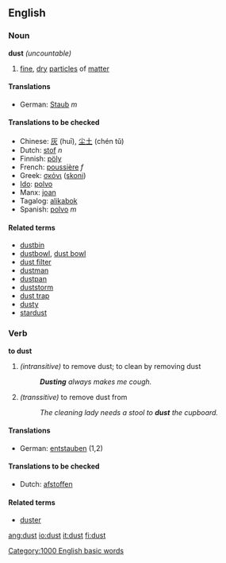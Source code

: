 ==English==
===Noun===
'''dust''' ''(uncountable)''

#[[fine]], [[dry]] [[particle]]s of [[matter]]

====Translations====
*German: [[Staub]] ''m''

====Translations to be checked====
{{checktrans}}
*Chinese: [[灰]] (huī), [[尘土]] (chén tǔ)
*Dutch: [[stof]] ''n''
*Finnish: [[pöly]]
*French: [[poussière]] ''f''
*Greek: [[σκόνι]] ([[skoni]])
*[[Ido]]: [[polvo]]
*Manx: [[joan#Manx|joan]]
*Tagalog: [[alikabok]]
*Spanish: [[polvo]] ''m''

====Related terms====
*[[dustbin]]
*[[dustbowl]], [[dust bowl]]
*[[dust filter]]
*[[dustman]]
*[[dustpan]]
*[[duststorm]]
*[[dust trap]]
*[[dusty]]
*[[stardust]]

===Verb===
'''to dust'''
#''(intransitive)'' to remove dust; to clean by removing dust
#:'''''Dusting''' always makes me cough.''
#''(transsitive)'' to remove dust from
#:''The cleaning lady needs a stool to '''dust''' the cupboard.''
====Translations====
*German: [[entstauben]] (1,2)

====Translations to be checked====
{{checktrans}}
*Dutch: [[afstoffen]]

====Related terms====
*[[duster]]

[[Category:1000 English basic words]]

[[ang:dust]]
[[io:dust]]
[[it:dust]]
[[fi:dust]]
